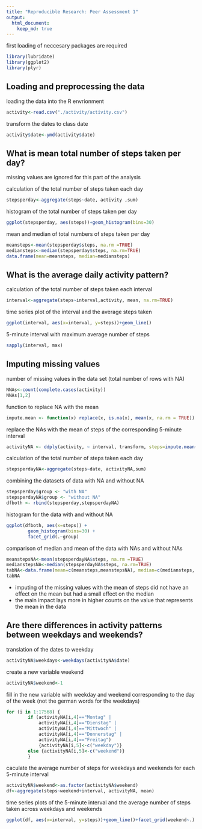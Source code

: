 ```yaml
---
title: "Reproducible Research: Peer Assessment 1"
output: 
  html_document:
    keep_md: true
---
```

first loading of neccesary packages are required

```r
library(lubridate)
library(ggplot2)
library(plyr)
```
## Loading and preprocessing the data

loading the data into the R envrionment

```r
activity<-read.csv("./activity/activity.csv")
```

transform the dates to class date

```r
activity$date<-ymd(activity$date)
```

## What is mean total number of steps taken per day?

missing values are ignored for this part of the analysis

calculation of the total number of steps taken each day

```r
stepsperday<-aggregate(steps~date, activity ,sum)
```

histogram of the total number of steps taken per day

```r
ggplot(stepsperday, aes(steps))+geom_histogram(bins=30)
```

mean and median of total numbers of steps taken per day

```r
meansteps<-mean(stepsperday$steps, na.rm =TRUE)
mediansteps<-median(stepsperday$steps, na.rm=TRUE)
data.frame(mean=meansteps, median=mediansteps)
```

## What is the average daily activity pattern?

calculation of the total number of steps taken each interval

```r
interval<-aggregate(steps~interval,activity, mean, na.rm=TRUE)
```

time series plot of the interval and the average steps taken

```r
ggplot(interval, aes(x=interval, y=steps))+geom_line()
```

5-minute interval with maximum average number of steps

```r
sapply(interval, max)
```

## Imputing missing values

number of missing values in the data set (total number of rows with NA)

```r
NNAs<-count(complete.cases(activity))
NNAs[1,2] 
```

function to replace NA with the mean

```r
impute.mean <- function(x) replace(x, is.na(x), mean(x, na.rm = TRUE))
```

replace the NAs with the mean of steps of the corresponding 5-minute interval

```r
activityNA <- ddply(activity, ~ interval, transform, steps=impute.mean(steps))
```

calculation of the total number of steps taken each day

```r
stepsperdayNA<-aggregate(steps~date, activityNA,sum)
```

combining the datasets of data with NA and without NA

```r
stepsperday$group <- "with NA"
stepsperdayNA$group <- "without NA"
dfboth <- rbind(stepsperday,stepsperdayNA)
```

histogram for the data with and without NA

```r
ggplot(dfboth, aes(x=steps)) +
        geom_histogram(bins=30) +
        facet_grid(.~group)
```

comparison of median and mean of the data with NAs and without NAs

```r
meanstepsNA<-mean(stepsperdayNA$steps, na.rm =TRUE)
medianstepsNA<-median(stepsperdayNA$steps, na.rm=TRUE)
tabNA<-data.frame(mean=c(meansteps,meanstepsNA), median=c(mediansteps, medianstepsNA), row.names=c("with NA", "whithout NA"))
tabNA
```

* imputing of the missing values with the mean of steps did not have an effect on the mean but had a small effect on the median
* the main impact lays more in higher counts on the value that represents the mean in the data

## Are there differences in activity patterns between weekdays and weekends?

translation of the dates to weekday

```r
activityNA$weekdays<-weekdays(activityNA$date)
```

create a new variable weekend

```r
activityNA$weekend<-1
```

fill in the new variable with weekday and weekend corresponding to the day of the week
(not the german words for the weekdays)

```r
for (i in 1:17568) {
        if (activityNA[i,4]=="Montag" | 
            activityNA[i,4]=="Dienstag" | 
            activityNA[i,4]=="Mittwoch" | 
            activityNA[i,4]=="Donnerstag" |
            activityNA[i,4]=="Freitag") 
            {activityNA[i,5]<-c("weekday")}
        else {activityNA[i,5]<-c("weekend")}
        }
```

caculate the average number of steps for weekdays and weekends for each 5-minute interval

```r
activityNA$weekend<-as.factor(activityNA$weekend)
df<-aggregate(steps~weekend+interval, activityNA, mean)
```

time series plots of the 5-minute interval and the average number of steps taken across weekdays and weekends

```r
ggplot(df, aes(x=interval, y=steps))+geom_line()+facet_grid(weekend~.)
```

